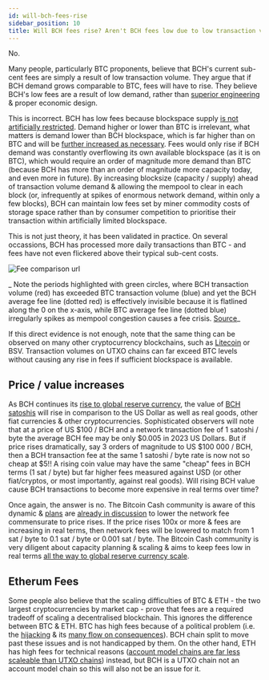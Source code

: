```yaml
---
id: will-bch-fees-rise
sidebar_position: 10
title: Will BCH fees rise? Aren't BCH fees low due to low transaction volume? Won't rising volume / price increase fees?
---
```



No.

Many people, particularly BTC proponents, believe that BCH's current sub-cent fees are simply a result of low transaction volume. They argue that if BCH demand grows comparable to BTC, fees will have to rise. They believe BCH's low fees are a result of low demand, rather than [superior engineering](/faqs/Global-Reserve-Currency/can-BCH-technically-scale-to-global-reserve-currency) & proper economic design.

This is incorrect. BCH has low fees because blockspace supply [is not artificially restricted](/faqs/BCH/what-is-the-maximum-bch-blocksize). Demand higher or lower than BTC is irrelevant, what matters is demand lower than BCH blockspace, which is far higher than on BTC and will be [further increased as necessary](/faqs/BCH/what-is-the-maximum-bch-blocksize). Fees would only rise if BCH demand was constantly overflowing its own available blockspace (as it is on BTC), which would require an order of magnitude more demand than BTC (because BCH has more than an order of magnitude more capacity today, and even more in future). By increasing blocksize (capacity / supply) ahead of transaction volume demand & allowing the mempool to clear in each block (or, infrequently at spikes of enormous network demand, within only a few blocks), BCH can maintain low fees set by miner commodity costs of storage space rather than by consumer competition to prioritise their transaction within artificially limited blockspace.

This is not just theory, it has been validated in practice. On several occassions, BCH has processed more daily transactions than BTC - and fees have not even flickered above their typical sub-cent costs.

<img src={feeComparisonUrl} alt="Fee comparison url" />

_ Note the periods highlighted with green circles, where BCH transaction volume (red) has exceeded BTC transaction volume (blue) and yet the BCH average fee line (dotted red) is effectively invisible because it is flatlined along the 0 on the x-axis, while BTC average fee line (dotted blue) irregularly spikes as mempool congestion causes a fee crisis. [Source](https://bitinfocharts.com/comparison/transactions-transactionfees-btc-bch.html#alltime)_

If this direct evidence is not enough, note that the same thing can be observed on many other cryptocurrency blockchains, such as [Litecoin](/faqs/Cryptocurrency/what-about-litecoin-ltc) or BSV. Transaction volumes on UTXO chains can far exceed BTC levels without causing any rise in fees if sufficient blockspace is available.

## Price / value increases

As BCH continues its [rise to global reserve currency](/faqs/Global-Reserve-Currency/what-do-you-mean-global-reserve-currency), the value of [BCH satoshis](/faqs/Onboarding/how-can-i-afford-a-bch) will rise in comparison to the US Dollar as well as real goods, other fiat currencies & other cryptocurrencies. Sophisticated observers will note that at a price of US $100 / BCH and a network transaction fee of 1 satoshi / byte the average BCH fee may be only $0.005 in 2023 US Dollars. But if price rises dramatically, say 3 orders of magnitude to US $100 000 / BCH, then a BCH transaction fee at the same 1 satoshi / byte rate is now not so cheap at $5!! A rising coin value may have the same "cheap" fees in BCH terms (1 sat / byte) but far higher fees measured against USD (or other fiat/cryptos, or most importantly, against real goods). Will rising BCH value cause BCH transactions to become more expensive in real terms over time?

Once again, the answer is no. The Bitcoin Cash community is aware of this dynamic & [plans](https://gitlab.com/freetrader/chips/-/blob/master/CHIP-2021-05_Minimum_Fee_Rate_Voting_Via_Versionbits.md) are [already in discussion](https://bitcoincashresearch.org/t/chip-2021-05-minimum-fee-rate-voting-via-versionbits/465) to lower the network fee commensurate to price rises. If the price rises 100x or more & fees are increasing in real terms, then network fees will be lowered to match from 1 sat / byte to 0.1 sat / byte or 0.001 sat / byte. The Bitcoin Cash community is very diligent about capacity planning & scaling & aims to keep fees low in real terms [all the way to global reserve currency scale](/faqs/Global-Reserve-Currency/can-BCH-technically-scale-to-global-reserve-currency).

## Etherum Fees

Some people also believe that the scaling difficulties of BTC & ETH - the two largest cryptocurrencies by market cap - prove that fees are a required tradeoff of scaling a decentralised blockchain. This ignores the difference between BTC & ETH. BTC has high fees because of a political problem (i.e. the [hijacking](/faqs/Media/what-about-roger-vers-book-hijacking-bitcoin) & its [many flow on consequences](/faqs/BCH-vs-BTC/whats-wrong-with-bitcoin-btc)). BCH chain split to move past these issues and is not handicapped by them. On the other hand, ETH has high fees for technical reasons ([account model chains are far less scaleable than UTXO chains](/faqs/Cryptocurrency/what-is-the-difference-between-utxo-and-account-model-chains)) instead, but BCH is a UTXO chain not an account model chain so this will also not be an issue for it.

